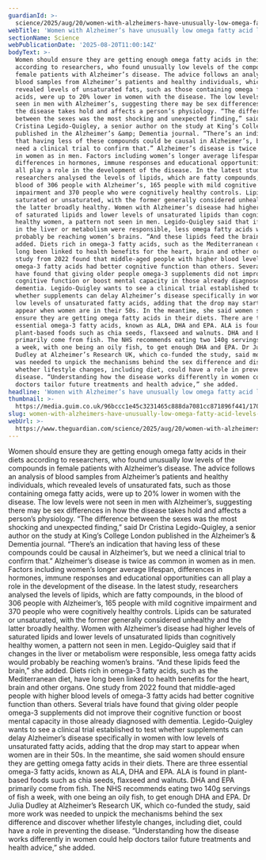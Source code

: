 ```yaml
---
guardianId: >-
  science/2025/aug/20/women-with-alzheimers-have-unusually-low-omega-fatty-acid-levels-study-finds
webTitle: 'Women with Alzheimer’s have unusually low omega fatty acid levels, study finds'
sectionName: Science
webPublicationDate: '2025-08-20T11:00:14Z'
bodyText: >-
  Women should ensure they are getting enough omega fatty acids in their diets
  according to researchers, who found unusually low levels of the compounds in
  female patients with Alzheimer’s disease. The advice follows an analysis of
  blood samples from Alzheimer’s patients and healthy individuals, which
  revealed levels of unsaturated fats, such as those containing omega fatty
  acids, were up to 20% lower in women with the disease. The low levels were not
  seen in men with Alzheimer’s, suggesting there may be sex differences in how
  the disease takes hold and affects a person’s physiology. “The difference
  between the sexes was the most shocking and unexpected finding,” said Dr
  Cristina Legido-Quigley, a senior author on the study at King’s College London
  published in the Alzheimer’s &amp; Dementia journal. “There’s an indication
  that having less of these compounds could be causal in Alzheimer’s, but we
  need a clinical trial to confirm that.” Alzheimer’s disease is twice as common
  in women as in men. Factors including women’s longer average lifespan,
  differences in hormones, immune responses and educational opportunities can
  all play a role in the development of the disease. In the latest study,
  researchers analysed the levels of lipids, which are fatty compounds, in the
  blood of 306 people with Alzheimer’s, 165 people with mild cognitive
  impairment and 370 people who were cognitively healthy controls. Lipids can be
  saturated or unsaturated, with the former generally considered unhealthy and
  the latter broadly healthy. Women with Alzheimer’s disease had higher levels
  of saturated lipids and lower levels of unsaturated lipids than cognitively
  healthy women, a pattern not seen in men. Legido-Quigley said that if changes
  in the liver or metabolism were responsible, less omega fatty acids would
  probably be reaching women’s brains. “And these lipids feed the brain,” she
  added. Diets rich in omega-3 fatty acids, such as the Mediterranean diet, have
  long been linked to health benefits for the heart, brain and other organs. One
  study from 2022 found that middle-aged people with higher blood levels of
  omega-3 fatty acids had better cognitive function than others. Several trials
  have found that giving older people omega-3 supplements did not improve their
  cognitive function or boost mental capacity in those already diagnosed with
  dementia. Legido-Quigley wants to see a clinical trial established to test
  whether supplements can delay Alzheimer’s disease specifically in women with
  low levels of unsaturated fatty acids, adding that the drop may start to
  appear when women are in their 50s. In the meantime, she said women should
  ensure they are getting omega fatty acids in their diets. There are three
  essential omega-3 fatty acids, known as ALA, DHA and EPA. ALA is found in
  plant-based foods such as chia seeds, flaxseed and walnuts. DHA and EPA
  primarily come from fish. The NHS recommends eating two 140g servings of fish
  a week, with one being an oily fish, to get enough DHA and EPA. Dr Julia
  Dudley at Alzheimer’s Research UK, which co-funded the study, said more work
  was needed to unpick the mechanisms behind the sex difference and discover
  whether lifestyle changes, including diet, could have a role in preventing the
  disease. “Understanding how the disease works differently in women could help
  doctors tailor future treatments and health advice,” she added.
headline: 'Women with Alzheimer’s have unusually low omega fatty acid levels, study finds'
thumbnail: >-
  https://media.guim.co.uk/96bccc1e45c3231465c888da7081cc871896f441/170_0_5100_4080/500.jpg
slug: women-with-alzheimers-have-unusually-low-omega-fatty-acid-levels-study-finds
webUrl: >-
  https://www.theguardian.com/science/2025/aug/20/women-with-alzheimers-have-unusually-low-omega-fatty-acid-levels-study-finds
---
```

Women should ensure they are getting enough omega fatty acids in their diets according to researchers, who found unusually low levels of the compounds in female patients with Alzheimer’s disease. The advice follows an analysis of blood samples from Alzheimer’s patients and healthy individuals, which revealed levels of unsaturated fats, such as those containing omega fatty acids, were up to 20% lower in women with the disease. The low levels were not seen in men with Alzheimer’s, suggesting there may be sex differences in how the disease takes hold and affects a person’s physiology. “The difference between the sexes was the most shocking and unexpected finding,” said Dr Cristina Legido-Quigley, a senior author on the study at King’s College London published in the Alzheimer’s &amp; Dementia journal. “There’s an indication that having less of these compounds could be causal in Alzheimer’s, but we need a clinical trial to confirm that.” Alzheimer’s disease is twice as common in women as in men. Factors including women’s longer average lifespan, differences in hormones, immune responses and educational opportunities can all play a role in the development of the disease. In the latest study, researchers analysed the levels of lipids, which are fatty compounds, in the blood of 306 people with Alzheimer’s, 165 people with mild cognitive impairment and 370 people who were cognitively healthy controls. Lipids can be saturated or unsaturated, with the former generally considered unhealthy and the latter broadly healthy. Women with Alzheimer’s disease had higher levels of saturated lipids and lower levels of unsaturated lipids than cognitively healthy women, a pattern not seen in men. Legido-Quigley said that if changes in the liver or metabolism were responsible, less omega fatty acids would probably be reaching women’s brains. “And these lipids feed the brain,” she added. Diets rich in omega-3 fatty acids, such as the Mediterranean diet, have long been linked to health benefits for the heart, brain and other organs. One study from 2022 found that middle-aged people with higher blood levels of omega-3 fatty acids had better cognitive function than others. Several trials have found that giving older people omega-3 supplements did not improve their cognitive function or boost mental capacity in those already diagnosed with dementia. Legido-Quigley wants to see a clinical trial established to test whether supplements can delay Alzheimer’s disease specifically in women with low levels of unsaturated fatty acids, adding that the drop may start to appear when women are in their 50s. In the meantime, she said women should ensure they are getting omega fatty acids in their diets. There are three essential omega-3 fatty acids, known as ALA, DHA and EPA. ALA is found in plant-based foods such as chia seeds, flaxseed and walnuts. DHA and EPA primarily come from fish. The NHS recommends eating two 140g servings of fish a week, with one being an oily fish, to get enough DHA and EPA. Dr Julia Dudley at Alzheimer’s Research UK, which co-funded the study, said more work was needed to unpick the mechanisms behind the sex difference and discover whether lifestyle changes, including diet, could have a role in preventing the disease. “Understanding how the disease works differently in women could help doctors tailor future treatments and health advice,” she added.
